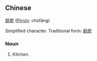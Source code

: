 ==Chinese==
[[厨]][[房]] ([[Pinyin]]: chúfáng)

Simplified character.  Traditional form:  [[廚房]]

===Noun===
# Kitchen.